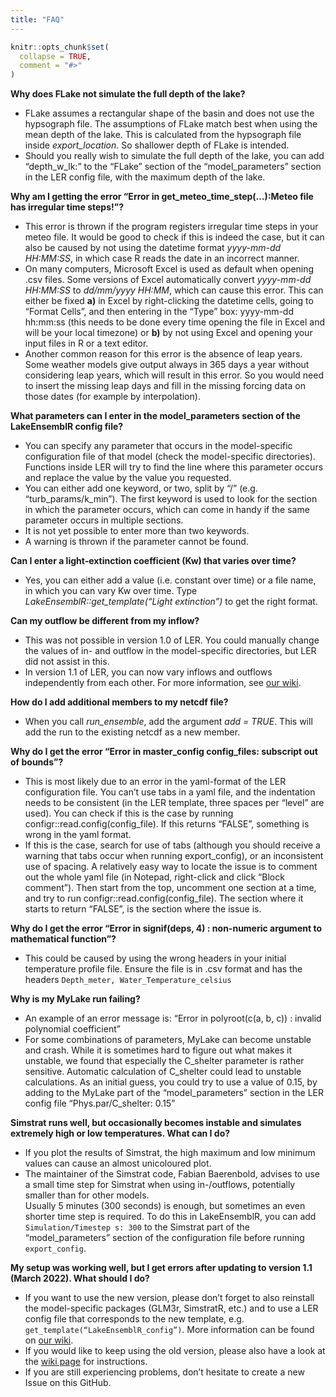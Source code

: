 ```yaml
---
title: "FAQ"
---
```


```r
knitr::opts_chunk$set(
  collapse = TRUE,
  comment = "#>"
)
```

**Why does FLake not simulate the full depth of the lake?**

-   FLake assumes a rectangular shape of the basin and does not use the
    hypsograph file. The assumptions of FLake match best when using the
    mean depth of the lake. This is calculated from the hypsograph file
    inside *export_location*. So shallower depth of FLake is intended.
-   Should you really wish to simulate the full depth of the lake, you
    can add "depth_w\_lk:" to the "FLake" section of the
    "model_parameters" section in the LER config file, with the maximum
    depth of the lake.

**Why am I getting the error "Error in get_meteo_time_step(...):Meteo
file has irregular time steps!"?**

-   This error is thrown if the program registers irregular time steps
    in your meteo file. It would be good to check if this is indeed the
    case, but it can also be caused by not using the datetime format
    *yyyy-mm-dd HH:MM:SS*, in which case R reads the date in an
    incorrect manner.
-   On many computers, Microsoft Excel is used as default when opening
    .csv files. Some versions of Excel automatically convert *yyyy-mm-dd
    HH:MM:SS* to *dd/mm/yyyy HH:MM*, which can cause this error. This
    can either be fixed **a)** in Excel by right-clicking the datetime
    cells, going to "Format Cells", and then entering in the "Type" box:
    yyyy-mm-dd hh:mm:ss (this needs to be done every time opening the
    file in Excel and will be your local timezone) or **b)** by not
    using Excel and opening your input files in R or a text editor.
-   Another common reason for this error is the absence of leap years.
    Some weather models give output always in 365 days a year without
    considering leap years, which will result in this error. So you
    would need to insert the missing leap days and fill in the missing
    forcing data on those dates (for example by interpolation).

**What parameters can I enter in the model_parameters section of the
LakeEnsemblR config file?**

-   You can specify any parameter that occurs in the model-specific
    configuration file of that model (check the model-specific
    directories). Functions inside LER will try to find the line where
    this parameter occurs and replace the value by the value you
    requested.
-   You can either add one keyword, or two, split by "/" (e.g.
    "turb_params/k_min"). The first keyword is used to look for the
    section in which the parameter occurs, which can come in handy if
    the same parameter occurs in multiple sections.
-   It is not yet possible to enter more than two keywords.
-   A warning is thrown if the parameter cannot be found.

**Can I enter a light-extinction coefficient (Kw) that varies over
time?**

-   Yes, you can either add a value (i.e. constant over time) or a file
    name, in which you can vary Kw over time. Type
    *LakeEnsemblR::get_template("Light extinction")* to get the right
    format.

**Can my outflow be different from my inflow?**

-   This was not possible in version 1.0 of LER. You could manually
    change the values of in- and outflow in the model-specific
    directories, but LER did not assist in this.
-   In version 1.1 of LER, you can now vary inflows and outflows
    independently from each other. For more information, see [our
    wiki](https://github.com/aemon-j/LakeEnsemblR/wiki/From-v1.0-to-v1.1).

**How do I add additional members to my netcdf file?**

-   When you call *run_ensemble*, add the argument *add = TRUE*. This
    will add the run to the existing netcdf as a new member.

**Why do I get the error "Error in master_config config_files: subscript
out of bounds"?**

-   This is most likely due to an error in the yaml-format of the LER
    configuration file. You can't use tabs in a yaml file, and the
    indentation needs to be consistent (in the LER template, three
    spaces per "level" are used). You can check if this is the case by
    running configr::read.config(config_file). If this returns "FALSE",
    something is wrong in the yaml format.
-   If this is the case, search for use of tabs (although you should
    receive a warning that tabs occur when running export_config), or an
    inconsistent use of spacing. A relatively easy way to locate the
    issue is to comment out the whole yaml file (in Notepad, right-click
    and click "Block comment"). Then start from the top, uncomment one
    section at a time, and try to run configr::read.config(config_file).
    The section where it starts to return "FALSE", is the section where
    the issue is.

**Why do I get the error "Error in signif(deps, 4) : non-numeric
argument to mathematical function"?**

-   This could be caused by using the wrong headers in your initial
    temperature profile file. Ensure the file is in .csv format and has
    the headers `<code>`{=html}Depth_meter,
    Water_Temperature_celsius`</code>`{=html}

**Why is my MyLake run failing?**

-   An example of an error message is: "Error in polyroot(c(a, b, c)) :
    invalid polynomial coefficient"
-   For some combinations of parameters, MyLake can become unstable and
    crash. While it is sometimes hard to figure out what makes it
    unstable, we found that especially the C_shelter parameter is rather
    sensitive. Automatic calculation of C_shelter could lead to unstable
    calculations. As an initial guess, you could try to use a value of
    0.15, by adding to the MyLake part of the "model_parameters" section
    in the LER config file "Phys.par/C_shelter: 0.15"

**Simstrat runs well, but occasionally becomes instable and simulates
extremely high or low temperatures. What can I do?**

-   If you plot the results of Simstrat, the high maximum and low
    minimum values can cause an almost unicoloured plot.
-   The maintainer of the Simstrat code, Fabian Baerenbold, advises to
    use a small time step for Simstrat when using in-/outflows,
    potentially smaller than for other models.\
    Usually 5 minutes (300 seconds) is enough, but sometimes an even
    shorter time step is required. To do this in LakeEnsemblR, you can
    add `<code>`{=html}Simulation/Timestep s: 300`</code>`{=html} to the
    Simstrat part of the "model_parameters" section of the configuration
    file before running `<code>`{=html}export_config`</code>`{=html}.

**My setup was working well, but I get errors after updating to version
1.1 (March 2022). What should I do?**

-   If you want to use the new version, please don't forget to also
    reinstall the model-specific packages (GLM3r, SimstratR, etc.) and
    to use a LER config file that corresponds to the new template, e.g.
    `<code>`{=html}get_template("LakeEnsemblR_config")`</code>`{=html}.
    More information can be found on [our
    wiki](https://github.com/aemon-j/LakeEnsemblR/wiki/From-v1.0-to-v1.1).
-   If you would like to keep using the old version, please also have a
    look at the [wiki
    page](https://github.com/aemon-j/LakeEnsemblR/wiki/From-v1.0-to-v1.1)
    for instructions.
-   If you are still experiencing problems, don't hesitate to create a
    new Issue on this GitHub.

